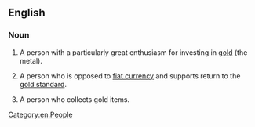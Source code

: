 ==English==
{{wikipedia}}

===Noun===
{{en-noun}}

# {{lb|en|informal|finance}} A person with a particularly great enthusiasm for investing in [[gold]] (the metal).
# {{lb|en|informal|economics}} A person who is opposed to [[fiat currency]] and supports return to the [[gold standard]].
# {{lb|en|informal}} A person who collects gold items.

[[Category:en:People]]